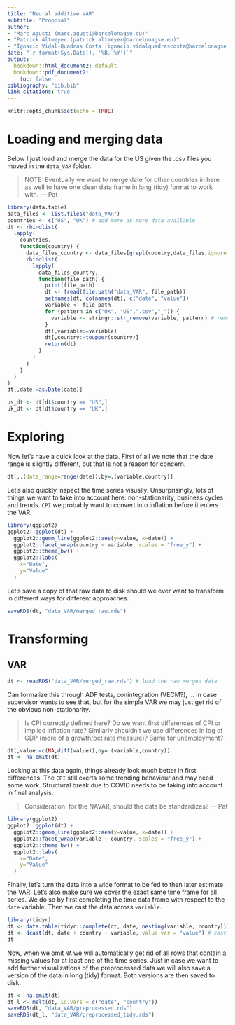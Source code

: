 ```yaml
---
title: "Neural additive VAR"
subtitle: "Proposal"
author:
- "Marc Agustí (marc.agusti@barcelonagse.eu)"
- "Patrick Altmeyer (patrick.altmeyer@barcelonagse.eu)"
- "Ignacio Vidal-Quadras Costa (ignacio.vidalquadrascosta@barcelonagse.eu)"
date: "`r format(Sys.Date(), '%B, %Y')`"
output: 
  bookdown::html_document2: default
  bookdown::pdf_document2: 
    toc: false
bibliography: "bib.bib"
link-citations: true
---
```


```r
knitr::opts_chunk$set(echo = TRUE)
```

# Loading and merging data

Below I just load and merge the data for the US given the .csv files you moved in the `data_VAR` folder. 

> NOTE: Eventually we want to merge date for other countries in here as well to have one clean data frame in long (tidy) format to work with.
--- Pat

```r
library(data.table)
data_files <- list.files("data_VAR")
countries <- c("US", "UK") # add more as more data available
dt <- rbindlist(
  lapply(
    countries,
    function(country) {
      data_files_country <- data_files[grepl(country,data_files,ignore.case = TRUE)] # country-level data
      rbindlist(
        lapply(
          data_files_country,
          function(file_path) {
            print(file_path)
            dt <- fread(file.path("data_VAR", file_path))
            setnames(dt, colnames(dt), c("date", "value"))
            variable <- file_path
            for (pattern in c("UK", "US",".csv","_")) {
              variable <- stringr::str_remove(variable, pattern) # remove all patterns except variable
            }
            dt[,variable:=variable]
            dt[,country:=toupper(country)]
            return(dt)
          }
        )
      )
    }
  )
)
dt[,date:=as.Date(date)]

us_dt <- dt[dt$country == "US",]
uk_dt <- dt[dt$country == "UK",]
```

# Exploring

Now let's have a quick look at the data. First of all we note that the date range is slightly different, but that is not a reason for concern.

```r
dt[,.(date_range=range(date)),by=.(variable,country)]
```

Let's also quickly inspect the time series visually. Unsurprisingly, lots of things we want to take into account here: non-stationarity, business cycles and trends. `CPI` we probably want to convert into inflation before it enters the VAR. 

```r
library(ggplot2)
ggplot2::ggplot(dt) +
  ggplot2::geom_line(ggplot2::aes(y=value, x=date)) +
  ggplot2::facet_wrap(country ~ variable, scales = "free_y") +
  ggplot2::theme_bw() +
  ggplot2::labs(
    x="Date",
    y="Value"
  )
```

Let's save a copy of that raw data to disk should we ever want to transform in different ways for different approaches.

```r
saveRDS(dt, "data_VAR/merged_raw.rds")
```

# Transforming

## VAR

```r
dt <- readRDS("data_VAR/merged_raw.rds") # load the raw merged data
```

Can formalize this through ADF tests, conintegration (VECM?), ... in case supervisor wants to see that, but for the simple VAR we may just get rid of the obvious non-stationarity. 

> Is CPI correctly defined here? Do we want first differences of CPI or implied inflation rate?
> Similarly shouldn't we use differences in log of GDP (more of a growth/pct rate measure)? Same for unemployment?

```r
dt[,value:=c(NA,diff(value)),by=.(variable,country)]
dt <- na.omit(dt)
```

Looking at this data again, things already look much better in first differences. The `CPI` still exerts some trending behaviour and may need some work. Structural break due to COVID needs to be taking into account in final analysis.

> Consideration: for the NAVAR, should the data be standardizes?
--- Pat

```r
library(ggplot2)
ggplot2::ggplot(dt) +
  ggplot2::geom_line(ggplot2::aes(y=value, x=date)) +
  ggplot2::facet_wrap(variable ~ country, scales = "free_y") +
  ggplot2::theme_bw() +
  ggplot2::labs(
    x="Date",
    y="Value"
  )
```

Finally, let's turn the data into a wide format to be fed to then later estimate the VAR. Let's also make sure we cover the exact same time frame for all series. We do so by first completing the time data frame with respect to the `date` variable. Then we cast the data across `variable`.

```r
library(tidyr)
dt <- data.table(tidyr::complete(dt, date, nesting(variable, country))) # complete data frame wrt date
dt <- dcast(dt, date + country ~ variable, value.var = "value") # cast data
dt
```

Now, when we omit `NA` we will automatically get rid of all rows that contain a missing values for at least one of the time series. Just in case we want to add further visualizations of the preprocessed data we will also save a version of the data in long (tidy) format. Both versions are then saved to disk.

```r
dt <- na.omit(dt)
dt_l <- melt(dt, id.vars = c("date", "country"))
saveRDS(dt, "data_VAR/preprocessed.rds")
saveRDS(dt_l, "data_VAR/preprocessed_tidy.rds")
```



